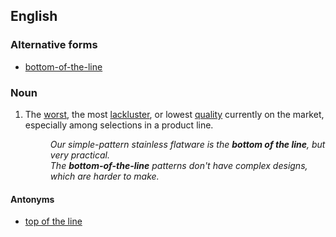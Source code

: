 ==English==

===Alternative forms===
* [[bottom-of-the-line]] {{qualifier|adjectival}}

===Noun===
{{en-noun|head=[[bottom]] [[of]] [[the]] [[line]]|?}}

# {{context|idiomatic|often used attributively|lang=en}} The [[worst]], the most [[lackluster]], or lowest [[quality]] currently on the market, especially among selections in a product line.
#: ''Our simple-pattern stainless flatware is the '''bottom of the line''', but very practical.''
#: ''The '''bottom-of-the-line''' patterns don't have complex designs, which are harder to make.''

====Antonyms====
* [[top of the line]]